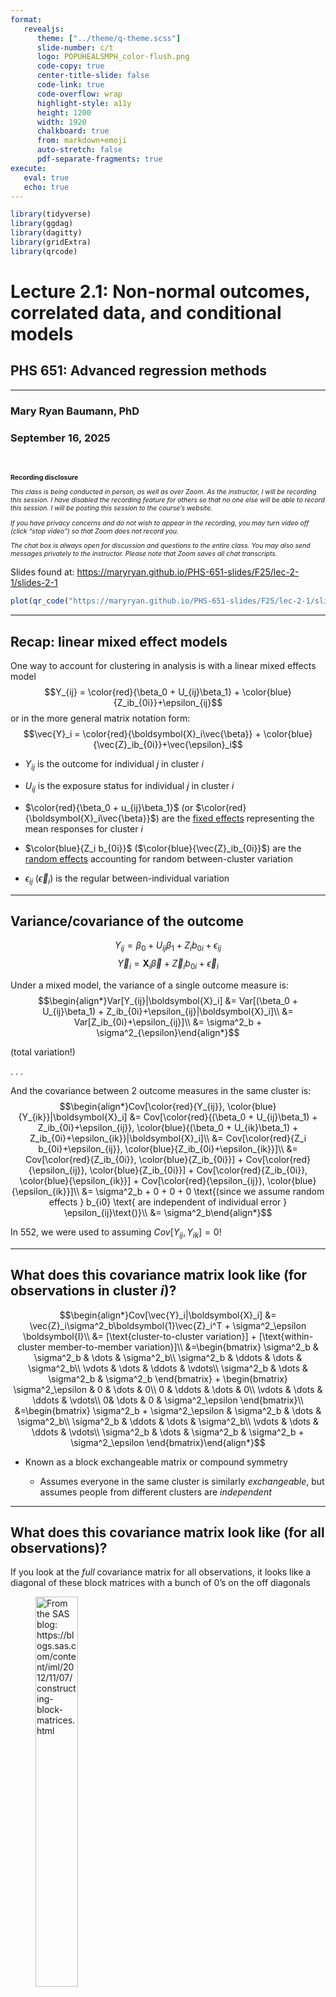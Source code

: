 ```yaml
---
format: 
   revealjs:
      theme: ["../theme/q-theme.scss"]
      slide-number: c/t
      logo: POPUHEALSMPH_color-flush.png
      code-copy: true
      center-title-slide: false
      code-link: true
      code-overflow: wrap
      highlight-style: a11y
      height: 1200
      width: 1920
      chalkboard: true
      from: markdown+emoji
      auto-stretch: false
      pdf-separate-fragments: true
execute: 
   eval: true
   echo: true
---
```

```r
library(tidyverse)
library(ggdag)
library(dagitty)
library(gridExtra)
library(qrcode)
```
<h1> Lecture 2.1: Non-normal outcomes, correlated data, and conditional models </h1>

<h2> PHS 651: Advanced regression methods </h2>

<hr>

<h3> Mary Ryan Baumann, PhD </h3>

<h3> September 16, 2025 </h3>

<br>

::: {style="font-size: 75%;"}
**Recording disclosure**

*This class is being conducted in person, as well as over [Zoom]{.alert}. As the instructor, I will be [recording]{.alert} this session. I have disabled the recording feature for others so that no one else will be able to record this session. I will be posting this session to the course’s website.*

*If you have privacy concerns and do not wish to appear in the recording, you may turn video off (click “stop video”) so that Zoom does not record you.*

*The chat box is always open for discussion and questions to the entire class. You may also send messages privately to the instructor. Please note that Zoom saves all chat transcripts.*
:::

::: {.absolute bottom=280 left=300 width=1500}

Slides found at: <https://maryryan.github.io/PHS-651-slides/F25/lec-2-1/slides-2-1>

:::

::: {.absolute bottom=175 left=50 width=250}
```r
plot(qr_code("https://maryryan.github.io/PHS-651-slides/F25/lec-2-1/slides-2-1"))
```
:::

---

## Recap: linear mixed effect models

One way to account for clustering in analysis is with a [linear mixed effects]{.alert} model
$$Y_{ij} = \color{red}{\beta_0 + U_{ij}\beta_1} + \color{blue}{Z_ib_{0i}}+\epsilon_{ij}$$
or in the more general matrix notation form: 
$$\vec{Y}_i = \color{red}{\boldsymbol{X}_i\vec{\beta}} + \color{blue}{\vec{Z}_ib_{0i}}+\vec{\epsilon}_i$$

- $Y_{ij}$ is the outcome for individual *j* in cluster *i*

- $U_{ij}$ is the exposure status for individual *j* in cluster *i*

- $\color{red}{\beta_0 + u_{ij}\beta_1}$ (or $\color{red}{\boldsymbol{X}_i\vec{\beta}}$) are the [fixed effects]{.underline} representing the mean responses for cluster $i$

- $\color{blue}{Z_i b_{0i}}$ ($\color{blue}{\vec{Z}_ib_{0i}}$) are the [random effects]{.underline} accounting for random between-cluster variation

- $\epsilon_{ij}$ ($\vec{\epsilon}_i$) is the regular between-individual variation

---

## Variance/covariance of the outcome

$$Y_{ij} = \beta_0 + U_{ij}\beta_1 + Z_ib_{0i}+\epsilon_{ij}$$
$$\vec{Y}_i = \boldsymbol{X}_i\vec{\beta} + \vec{Z}_ib_{0i}+\vec{\epsilon}_i$$

Under a mixed model, the variance of a single outcome measure is:
$$\begin{align*}Var[Y_{ij}|\boldsymbol{X}_i] &= Var[(\beta_0 + U_{ij}\beta_1) + Z_ib_{0i}+\epsilon_{ij}|\boldsymbol{X}_i]\\
&= Var[Z_ib_{0i}+\epsilon_{ij}]\\
&= \sigma^2_b + \sigma^2_{\epsilon}\end{align*}$$ 

::: {.alert .absolute top=450 right=450}
(total variation!)
:::

. . .

And the covariance between 2 outcome measures in the same cluster is:
$$\begin{align*}Cov[\color{red}{Y_{ij}}, \color{blue}{Y_{ik}}|\boldsymbol{X}_i] &= Cov[\color{red}{(\beta_0 + U_{ij}\beta_1) + Z_ib_{0i}+\epsilon_{ij}}, \color{blue}{(\beta_0 + U_{ik}\beta_1) + Z_ib_{0i}+\epsilon_{ik}}|\boldsymbol{X}_i]\\
&= Cov[\color{red}{Z_i b_{0i}+\epsilon_{ij}}, \color{blue}{Z_ib_{0i}+\epsilon_{ik}}]\\
&= Cov[\color{red}{Z_ib_{0i}}, \color{blue}{Z_ib_{0i}}] + Cov[\color{red}{\epsilon_{ij}}, \color{blue}{Z_ib_{0i}}] + Cov[\color{red}{Z_ib_{0i}}, \color{blue}{\epsilon_{ik}}] + Cov[\color{red}{\epsilon_{ij}}, \color{blue}{\epsilon_{ik}}]\\
&= \sigma^2_b + 0 + 0 + 0 \text{(since we assume random effects } b_{i0} \text{ are independent of individual error } \epsilon_{ij}\text{)}\\
&= \sigma^2_b\end{align*}$$

::: {.alert.absolute bottom=125 left=650}
In 552, we were used to assuming $Cov[Y_{ij}, Y_{ik}]=0$!
:::

---

## What does this covariance matrix look like (for observations in cluster *i*)? {.smaller}

$$\begin{align*}Cov[\vec{Y}_i|\boldsymbol{X}_i] &= \vec{Z}_i\sigma^2_b\boldsymbol{1}\vec{Z}_i^T + \sigma^2_\epsilon \boldsymbol{I}\\
&= [\text{cluster-to-cluster variation}] + [\text{within-cluster member-to-member variation}]\\
&=\begin{bmatrix}
\sigma^2_b & \sigma^2_b & \dots & \sigma^2_b\\
\sigma^2_b & \ddots & \dots & \sigma^2_b\\
\vdots & \dots & \ddots & \vdots\\
\sigma^2_b & \dots & \sigma^2_b & \sigma^2_b
\end{bmatrix} + \begin{bmatrix}
\sigma^2_\epsilon & 0 & \dots & 0\\
0 & \ddots & \dots & 0\\
\vdots & \dots & \ddots & \vdots\\
0& \dots & 0 & \sigma^2_\epsilon
\end{bmatrix}\\
&=\begin{bmatrix}
\sigma^2_b + \sigma^2_\epsilon & \sigma^2_b & \dots & \sigma^2_b\\
\sigma^2_b & \ddots & \dots & \sigma^2_b\\
\vdots & \dots & \ddots & \vdots\\
\sigma^2_b & \dots & \sigma^2_b & \sigma^2_b + \sigma^2_\epsilon
\end{bmatrix}\end{align*}$$

- Known as a [block exchangeable]{.alert} matrix or [compound symmetry]{.alert}

   - Assumes everyone in the same cluster is similarly *exchangeable*, but assumes people from different clusters are *independent*

---

## What does this covariance matrix look like (for all observations)?

If you look at the *full* covariance matrix for all observations, it looks like a diagonal of these [block matrices]{.alert} with a bunch of 0's on the off diagonals

![From the SAS blog: <https://blogs.sas.com/content/iml/2012/11/07/constructing-block-matrices.html>](blockmatrix.png){width="40%"}


---

## Recap: linear mixed effect models

One way to account for clustering in analysis is with a [linear mixed effects]{.alert} model
$$Y_{ij} = \color{red}{\beta_0 + U_{ij}\beta_1} + \color{blue}{Z_ib_{0i}}+\epsilon_{ij}$$
or in the more general matrix notation form: 
$$\vec{Y}_i = \color{red}{\boldsymbol{X}_i\vec{\beta}} + \color{blue}{\vec{Z}_ib_{0i}}+\vec{\epsilon}_i$$

- $\color{red}{\beta_0 + u_{ij}\beta_1}$ (or $\color{red}{\boldsymbol{X}_i\vec{\beta}}$) are the [fixed effects]{.underline} representing the mean responses for cluster $i$

- $\color{blue}{Z_i b_{0i}}$ ($\color{blue}{\vec{Z}_ib_{0i}}$) are the [random effects]{.underline} accounting for random between-cluster variation

The [fixed effects]{style="color:red;"} are shared across everyone in the sample, while the [random effects]{style="color:blue;"} are unique to a particular cluster

- Interpretations of $\beta_1$ in an LME are [conditional]{.alert} because they are comparing 2 individuals with the same cluster membership

   - Often referred to as having individual-specific or cluster-specific interpretation

. . .

[We can also extend this model to non-continuous/non-Normal outcome data]{.alert}

---

## 552 review: logistic regression, independent observations

If our outcome for an individual $j$, $Y_{j}$, is [binary]{.alert}, we can model it using a logistic regression:
$$\log\left(\frac{p_j}{1-p_j}\right) = \beta_0 + U_j\beta_1 + \epsilon_j$$

- We assume $Y_j$ follows a binomial distrigution $\text{Binomial}(p_j)$ with event probability $p_j$

   - $E[Y_j] = p_j$
   
- The logit function $\log\left(\frac{x}{1-x}\right)$ acts as the [link]{.alert} between $E[Y_j]$ and the linear model $\boldsymbol{X}_j\vec{\beta}$

   - $\left(\frac{p_j}{1-p_j}\right)$ are known as the [odds]{.alert} of $u=1$ compared to $u=0$

---

## 522 review: logistic regression, independent observations

If our outcome for an individual $j$, $Y_{j}$, is [binary]{.alert}, we can model it using a logistic regression:
$$\log\left(\frac{p_j}{1-p_j}\right) = \beta_0 + U_j\beta_1 + \epsilon_j$$

- $\beta_1$ tells us about the [log odds]{.alert}:

$$\beta_1 = \log\left(\frac{p(u=1)}{1-p(u=1)}\right) - \log\left(\frac{p(u=0)}{1-p(u=0)}\right)$$

- $e^{\beta_1}$ tells us about the [odds ratio]{.alert}:

$$e^{\beta_1} = \frac{\text{odds}(u=1)}{\text{odds}(u=0)}=\frac{\left(\frac{p(u=1)}{1-p(u=1)}\right)}{\left(\frac{p(u=0)}{1-p(u=0)}\right)}$$

---

## 522 review: logistic regression, independent observations

Logistic regression is solving 2 problems for us:

1. Using our Binomial distribution assumptions to handle [non-constant variance]{.underline} in binary data

   - Remember, variance of binary data is a function of its mean!

2. Transforms the outcome so we don't have to worry about predictions going beyond the range of binary data (above 1 or below 0)

. . .

These are common problems when analyzing many types of non-Normal data that OLS doesn't accommodate

- Logistic regression is a specific example of a broader class of [generalized linear models]{.alert}


---

## Generalized linear models

In the independent observation setting, many types of data are modeled using a common [generalized linear model]{.alert} (GLM) structure

Say we want to look at the effect of an exposure variable $U$ on an outcome variable $Y$:

$$\begin{align*}g(Y_j) &= \beta_0 + U_j\beta_1 + \epsilon_j\\
&=\boldsymbol{X}_j\vec{\beta} + \epsilon_j\end{align*}$$

- $g(\cdot)$ is known as the [link function]{.alert} because it *links* a linear model on the righthand side to the outcome on the lefthand side

- $\epsilon_j$ will still be Normally distributed, but its variance $\sigma^2_{\epsilon}$ will match the distribution of $Y_j$

---

## Generalized linear models

In GLMs, we estimate the regression coefficients $\vec{\beta}$ as the solution to the [estimating equation]{.alert}:
$$\sum_{j=1}^n \left(\frac{\partial \mu_j}{\partial \vec{\beta}}\right)^T v_j(\mu_j)^{-1}[Y_j - \mu_j(\vec{\beta})] = 0$$


where

- $\mu_j(\vec{\beta}) = E[Y_j]$ is the [mean of the outcome]{.underline} and is a function of our regression coefficients $\vec{\beta}$

- $v_j(\mu_j)$ is the part of the outcome variance $Var[Y_j]$ that depends on the mean -- this is determined by the distribution of our outcome $Y_j$

- [Bonus fact]{.underline}: The estimating equation is actually just the derivative of the likelihood with respect to regression parameters $\beta$ ($\partial f(y_j)/\partial \beta$)

---

## Generalized linear models

In GLMs, we estimate the regression coefficients $\vec{\beta}$ as the solution to the [estimating equation]{.alert}:
$$\sum_{j=1}^n \left(\frac{\partial \mu_j}{\partial \vec{\beta}}\right)^T v_j(\mu_j)^{-1}[Y_j - \mu_j(\vec{\beta})] = 0$$

Look similar?

$$\sum_{j=1}^n\boldsymbol{X}^T[Y_j - \boldsymbol{X}\vec{\beta}]=0 $$

. . .

OLS is a type of GLM!

- $E[Y_j] = \mu_j(\beta) = \boldsymbol{X}\vec{\beta} = \beta_0 + U_j\beta_1$

   - $\left(\frac{\partial \mu_j}{\partial \beta}\right) = \boldsymbol{X}$

- $v_j(\mu_j) = 1$ (the variance of $Y_j$ doesn't depend on the mean)

---

## Generalized linear models

In GLMs, we estimate the regression coefficients $\vec{\beta}$ as the solution to the [estimating equation]{.alert}:
$$\sum_{j=1}^n \left(\frac{\partial \mu_j}{\partial \vec{\beta}}\right)^T v_j^{-1}[Y_j - \mu_j(\vec{\beta})] = 0$$

- This estimating equation is based on the [likelihood function]{.alert} associated with the distribution we assume the outcome is coming from

   - Many types of data distributions have likelihoods with a similar form called the [exponential family form]{.alert} - GLMs exploits this
   
   - This is how we get types of regression models such as OLS, logistic, and log-linear (Poisson)

---

## Exponential family

Exponential family distributions share some common statistical properties

- The expectation of $Y_j$, $E[Y_j] = \mu_j(\beta)$ can be transformed by a link function $g(\cdot)$ so that it is *linearly* related to the covariates
$$g(\mu_j) = \boldsymbol{X}\vec{\beta}$$

   - Some types of exponential family distributions may have multiple link functions associated with it (i.e., Bernoulli)

- Variance of $Y_j$ can be expressed in terms of
$$\text{Var}[Y_j] = \phi v(\mu_j),$$

   - $\phi$ is a scale parameter $>0$
   
   - $v(\mu_j)$ is the variance function that describes how the outcome variance $\text{Var}[Y_j]$ is related to the mean of the outcome $\mu_j$
   
      - If the mean and variance are independent, this will be 1
   
---

## Exponential family and GLMs

| Distribution | Var. function $v(\mu_j)$ | Usual link function                                                                     |
|--------------|------------------------|-----------------------------------------------------------------------------------|
| Normal       | $v(\mu_j)=1$             | Identity: $g(\mu_j) = \mu_j = \boldsymbol{X}_j\vec{\beta}$                            |
| Bernoulli/Binomial    | $v(\mu_j)=\mu_j(1-\mu_j)$    | Logit: $g(\mu_j) = \log\left(\frac{\mu_j}{1-\mu_j}\right)= \boldsymbol{X}_j\vec{\beta}$ |
| Poisson      | $v(\mu_j)=\mu_j$           | Log: $g(\mu_j) = \log(\mu_j)= \boldsymbol{X}_j\vec{\beta}$                            |


<br>

- We'll focus on binary/Bernoulli/Binomial data today and circle back to count/Poisson data in a recorded video

---

## Exponential family and GLMs: examples

Normal distribution

- Assume that $g(\cdot)$ is the identity function $g(\mu_j) = \mu_j = E[Y_j]$

- Model is then

$$g(E[Y_j]) = \mu_j = \boldsymbol{X}_i\vec{\beta} = \beta_0 + U_j\beta_1$$

a standard linear regression model

- Variance is $\text{Var}[Y_j] = \phi = \sigma^2$ 

   - $v(\mu_j) = 1$ (independent of mean)

---

## Exponential family and GLMs: examples

Bernoulli distribution

- Assume that $g(\cdot)$ is the logit function $g(\mu_j) = \log\left(\frac{\mu_j}{1-\mu_j}\right)$

- Model is then

$$g(E[Y_j]) = \log\left(\frac{\mu_j}{1-\mu_j}\right) = \boldsymbol{X}_j\vec{\beta}$$

a logistic regression model

- Variance is $\text{Var}[Y_j] = v(\mu_j) = \mu_j(1-\mu_j)$ (*dependent* on mean)

   - $\phi = 1$
<!-- ## Exponential family -->

<!-- Many common types of data distributions belong to a family called the [exponential family]{.alert} -->

<!-- - Called such because their likelihoods can be written in a common form: -->
<!-- $$f(y_i)= \exp\left\{\frac{[y_i\theta_i - \psi(\theta_i)]}{\varphi} + c(y_i,\varphi)\right\}$$ -->

<!--    - $\theta_i$ is the natural parameter -->

<!--    - $\psi(\cdot)$ related $\theta_i$ to $E[Y_i]$ through $E[Y_i]=\partial\psi(\theta_i)/\partial \theta_i$ -->

<!--    - $\varphi$ is a variance scaling parameter -->

<!--    - $c(y_i,\varphi)$ is a catch-all for everything else -->

<!-- --- -->

<!-- ## Exponential family examples -->

<!-- Normal: $\frac{1}{\sqrt{2\pi\sigma^2}}\exp\left\{-\frac{(y_i-\mu_i)^2}{2\sigma^2}\right\}=\exp\left\{\frac{y_i\mu_i - 1/2\mu_i^2}{\sigma^2} -\frac{1}{2} \log(2\pi\sigma^2)-\frac{y_i^2}{2\sigma^2}\right\}$ -->

<!-- - $\theta_i = \mu_i$ -->

<!-- - $\psi(\theta_i) = 1/2 \mu_i^2$ -->

<!-- - $\varphi = \sigma^2$ -->

<!-- - $c(y_i,\varphi) = -\frac{1}{2} \log(2\pi\sigma^2)-\frac{y_i^2}{2\sigma^2}$ -->

<!-- --- -->

<!-- ## Exponential family examples -->

<!-- Binomial: ${n_i\choose n_i y_i}\pi_i^{n_i y_i})(1-\pi_i)^{n_i - n_i y_i} = \exp\left\{\frac{y_i \theta_i - \log[1+\exp(\theta_i)]}{1/n_i} + \log\left[{n_i \choose n_i y_i} \right]\right\}$ -->

<!-- - $\theta_i = \log\left[\frac{\pi_i}{1-\pi_i}\right]$ -->

<!-- - $\psi(\theta_i) = \log[1+\exp(\theta_i)]$ -->

<!-- - $\varphi = 1/n_i$ -->

<!-- - $c(y_i,\theta_i) = \log\left[{n_i \choose n_i y_i} \right]$ -->

<!-- --- -->

<!-- ## Exponential family examples -->

<!-- Poisson: $\frac{\exp\{-\mu_i\}\mu_i^{y_i}}{y_i!} = \exp\{y_i\log(\mu_i) - \mu_i - \log(y_i!)\}$ -->

<!-- - $\theta_i = \log(\mu_i)$ -->

<!-- - $psi(\theta_i) = \exp(\theta_i)$ -->

<!-- - $\varphi = 1$ -->

<!-- - $c(y_i, \theta_i) = -\log(y_i!)$ -->
   
---

## Generalized linear mixed models {.smaller}

We can also use the idea of GLMs in LMEs to model data that is both *clustered* and *non-Normal*

- We call this hybrid a [generalized linear mixed model]{.alert} (GLMMs)

. . .

$$g(\vec{Y}_i) = \boldsymbol{X}_i\vec{\beta} + \vec{Z}_ib_{0i}+\vec{\epsilon}_i$$
$$g(Y_{ij}) = \beta_0 + U_{ij}\beta_1 + Z_ib_{0i}+\epsilon_{ij}$$

- Assumes our outcome $[\vec{Y}_i|\boldsymbol{X}_i, b_{0i}]$ is distributed as a member of the exponential family
   
- We'll use a distribution assumption to assume link function $g(\cdot)$ and the form of within-cluster variance $Var[Y_{ij}|\boldsymbol{X}_i,b_{0i}]$

---

## Generalized linear mixed models {.smaller}

We can also use the idea of GLMs in LMEs to model data that is both *clustered* and *non-Normal*

- We call this hybrid a [generalized linear mixed model]{.alert} (GLMMs)

$$g(\vec{Y}_i) = \boldsymbol{X}_i\vec{\beta} + \vec{Z}_ib_{0i}+\vec{\epsilon}_i$$
$$g(Y_{ij}) = \beta_0 + U_{ij}\beta_1 + Z_ib_{0i}+\epsilon_{ij}$$

- Just as with Normally-distributed outcomes, the random intercepts will still give us an exchangeable covariance structure

$$\begin{bmatrix}
\sigma^2_b + \sigma^2_\epsilon & \sigma^2_b & \dots & \sigma^2_b\\
\sigma^2_b & \ddots & \dots & \sigma^2_b\\
\vdots & \dots & \ddots & \vdots\\
\sigma^2_b & \dots & \sigma^2_b & \sigma^2_b + \sigma^2_\epsilon
\end{bmatrix}$$

   - The difference is that the form of $Var[Y_{ij}|\boldsymbol{X}_i,b_{0i}] = Var[\epsilon_{ij}] = \sigma^2_\epsilon$ will depend on the distribution of $Y_{ij}$

```r
library(MASS)

## fit our GLMM ##
glmm_fit <- glmmPQL( y ~ w, 
                     random= ~ 1 | cluster_id,
                     family=binomial,
                     data=df )

## get model summary ##
summary(glmm_fit)
```

---

## Logistic linear mixed models

Let's be more specific

- Say we have an outcome $Y_{ij}$ for individual *j* in cluster *i* that is distributed Bernoulli with probability of success $p_{ij}$

- We want to know what effect binary exposure $U_{ij}$ has on $Y_{ij}$

[What would our model look like?]{.alert}

. . .

$$\text{logit}(Y_{ij}) = \beta_0 + U_{ij}\beta_1 + Z_i b_{0i} + \epsilon_{ij}$$

where $b_{0i} \sim N(0, \sigma^2_b)$ and $\epsilon_{ij} \sim \left(0, p_{ij}(1-p_{ij})\right)$

- We usually estimate the individual variation $Var[Y_{ij}|\boldsymbol{X}_i,b_{0i}]=Var[\epsilon_{ij}]$ as $p(1-p)$

---

## Logistic linear mixed models

$$\text{logit}(Y_{ij}) = \beta_0 + U_{ij}\beta_1 + Z_i b_{0i} + \epsilon_{ij}$$

where $b_{0i} \sim N(0, \sigma^2_b)$ and $\epsilon_{ij} \sim \left(0, p_{ij}(1-p_{ij})\right)$

[How do we interpret $\beta_0$ and $b_{0i}$ in this setting?]{.alert}

. . .

- $\exp{(\beta_0)}$: grand odds of the event occurring (in the reference group $u_{ij}=0$)

- $\exp{(\beta_0 + b_{i0})}$: cluster $i$-specific odds of the event occurring

- $\exp{(b_{i0})}$: odds ratio/relative change in odds of the event occurring in cluster $i$ compared to grand odds

---

## Example: cancer remission

<!-- https://stats.oarc.ucla.edu/r/dae/mixed-effects-logistic-regression/ -->

Say we want to see whether [years of physician experience]{.alert} impacts whether a patient’s lung cancer goes into [remission]{.alert} ($Y_{ij}$)after treatment

- simulated fake data from [UCLA](https://stats.oarc.ucla.edu/r/dae/mixed-effects-logistic-regression/)

- physician treats multiple patients

- patients clustered by physician

- adjust for cancer stage as confounding factor (more experienced physicians may get patients with more advanced cancer)

. . .

Our (loose) model structure is then:

$$\text{logit}(E[\text{remission}_{ij}]) = \beta_0 + \beta_1(\text{experience}_i) + \beta_2(\text{Stage2}_{ij}) + \beta_3(\text{Stage3}_{ij}) + \beta_4(\text{Stage4}_{ij})$$

---

## Example: cancer remission

```r
cancer <- read.csv("https://stats.idre.ucla.edu/stat/data/hdp.csv")

cancer <- within(cancer, {
  Married <- factor(Married, levels = 0:1, labels = c("no", "yes"))
  DID <- factor(DID)
  HID <- factor(HID)
  CancerStage <- factor(CancerStage)
})

cancer <- cancer %>% 
   as.data.frame() %>% 
   rename(doc_ID=DID)
```

Let's get an idea of our data...

```r
cancer %>% 
   group_by(doc_ID) %>% 
   summarize(n=n(), prop_remission=mean(remission, na.rm=T), mean_exp = mean(Experience, na.rm=T),
             prop_stageI = mean(CancerStage=="I", na.rm=T), prop_stageII = mean(CancerStage=="II", na.rm=T),
             prop_stageIII = mean(CancerStage=="III", na.rm=T), prop_stageIV = mean(CancerStage=="IV", na.rm=T))
```

. . .

- Each physician has different numbers of patients, with different total years of experience

- Pretty wide variation in the proportion of patients in remission for each physician

- Each physician treating patients in different cancer stages in different proportions

---

## Example: cancer remission

Now we should see if there's any evidence of clustering

```r
library(ICCbin)

# get ICC for remission outcomes - this function can take a while to run #
iccbin( cid = doc_ID, y = remission, data = cancer,
        method = "rm", ci.type = "rm" )
```

- Seeing a decent amount of remission clustering by physician!

---

## Example: cancer remission

Now let's see what a [non-clustered]{.alert} logistic regression would get us:

```r
logistic_fit <- glm( remission ~ Experience + factor(CancerStage),
         family = binomial(link="logit"),
         data = cancer)

logistic_fit_ci <- confint(logistic_fit)

summary(logistic_fit)$coef
```

:::: {.columns}

::: {.column width="70%"}
- $e^{\widehat\beta_1}$: `r round(exp(summary(logistic_fit)$coefficients[2,1]), 4)`

   - 95% CI: $\exp{(\widehat\beta_1 \pm Z_{0.975}\times SE_{\beta_1})}=$(`r round(exp(logistic_fit_ci[2,1]), 4)`, `r round(exp(logistic_fit_ci[2,2]), 4)`)
   
   - [Interpretation]{.alert}: [Cancer patients have an estimated 8.75% increased odds of going into remission if they have a physician with 1 year of experience compared to 0 years, cancer stage held constant. We are 95% confident the true odds is between `r (round(exp(logistic_fit_ci[2,1]), 4)-1)*100` and `r (round(exp(logistic_fit_ci[2,1]), 4)-1)*100`%.]{.fragment}
:::

::: {.column width="30%"}
::: {.fragment}
[Can we trust this estimate?]{.alert}
:::

::: {.fragment}
- Assumptions: correct mean model; [independent]{.alert} observations
:::
:::

::::

---

## Example: cancer remission

Now what about a logistic GLMM with random intercepts by physician:

```r
library(lme4)
glmm_fit <- glmer( remission ~ Experience + CancerStage + (1 | doc_ID), family = binomial, data = cancer, 
         control=glmerControl(optimizer="bobyqa") )

# confint() can take a long time with glmer(), so usually just best to calculate CIs by hand
glmm_fit_ci_l <- exp( summary(glmm_fit)$coefficients[2,1] - summary(glmm_fit)$coefficients[2,2]*qnorm(0.975) )
glmm_fit_ci_u <- exp( summary(glmm_fit)$coefficients[2,1] + summary(glmm_fit)$coefficients[2,2]*qnorm(0.975) )

summary( glmm_fit )$coefficients

```

:::: {.columns}

::: {.column width="60%"}
Logistic GLMM results:

- $e^{\beta_1}$: `r round(exp(summary(glmm_fit)$coefficients[2,1]), 4)`

   - 95% CI: $\exp{(\widehat\beta_1 \pm Z_{0.975}\times SE_{\beta_1})}=$(`r round(glmm_fit_ci_l, 4)`, `r round(glmm_fit_ci_u, 4)`)
   
   - [Interpretation]{.alert}: [Comparing 2 cancer patients being treated by the same physician, patients have an estimated 11.35% increased odds of going into remission if their physician has 1 year of experience compared to the same physician with 0 years experience, cancer stage held constant. We are 95% confident the true odds is between `r (round(glmm_fit_ci_l, 4)-1)*100` and `r (round(glmm_fit_ci_u, 4)-1)*100`%.]{.fragment}

:::

::: {.column width="40%"}
Compare to what we had with the unclustered logistic model:

- $e^{\beta_1}$: `r round(exp(summary(logistic_fit)$coefficients[2,1]), 4)`

   - 95% CI: (`r round(exp(logistic_fit_ci[2,1]), 4)`, `r round(exp(logistic_fit_ci[2,2]), 4)`)
:::

::::

---

## Alternate link functions for binary data

Binary outcomes are special in that there are several alternative link functions you can use

- The [logit]{.alert} link is very common
   
   - Gives us [odds ratios]{.underline} and [log-odds]{.underline} ratios for $\beta_1$

- The [probit]{.alert} link is sometimes used in certain fields for prediction
   
   - Function is the inverse Normal CDF
   
   - Coefficients are usually pretty difficult to interpret

- The [log]{.alert} link and [identity]{.alert} links also get used

   - The former gives us [risk ratios]{.underline} for $\beta_1$, while the latter gives us [risk differences]{.underline} for $\beta_1$

. . .

In this case, we choose our link function based on 2 criteria:

1. What [quantity]{.underline} are we actually wanting to estimate?

2. Do we have many observations with outcome probabilities very near 0 or 1?

   - This will cause instability if you use log or identity link functions, but you should be okay if you're using a logit link

---

## Marginal effects in GLMMs

Last week we noted that marginal and conditional effects are *identical* in LMEs

- This is not the case for all GLMMs

Take a logistic mixed effects model:

$$\text{logit}(Y_{ij}) = \beta_0 + U_{ij}\beta_1 + Z_ib_{0i} + \epsilon_{ij}$$
$$\text{logit}(\vec{Y}_{i}) = \boldsymbol{X}_i\vec{\beta} + \vec{Z}_ib_{0i} + \vec{\epsilon}_{i}$$

. . .

- The conditional mean of our outcome is then:
$$\text{logit}(\mu_{ij})=\text{logit}(E[Y_{ij}|\boldsymbol{X}_i, b_{0i}]) = \beta_0 + U_{ij}\beta_1 + Z_ib_{0i}$$

---

## Marginal effects in GLMMs

In order to get the marginal effects, we would need to inverse-transform the outcome (undo the logit function):
$$E[Y_{ij}|\boldsymbol{X}_i, b_{0i}] = \frac{\exp(\boldsymbol{X}_i\vec{\beta} + \vec{Z}_ib_{0i})}{1+\exp(\boldsymbol{X}_i\vec{\beta} + \vec{Z}_ib_{0i})}~~~~~~~ E[Y_{ij}|\boldsymbol{X}_i, b_{0i}] = \frac{\exp(\beta_0 + U_{ij}\beta_1 + Z_ib_{0i})}{1+\exp(\beta_0 + U_{ij}\beta_1 + Z_ib_{0i})}$$

. . .

and then take the marginal expectation of that:

:::: {.columns}
::: {.column width="50%"}
$$\begin{align*}E[\vec{Y}_i|\boldsymbol{X}_i] &= E\left\{E[\vec{Y}_i|\boldsymbol{X}_i, b_{0i}]\right\}\\
&=E\left[\frac{\exp(\boldsymbol{X}_i\vec{\beta} + \vec{Z}_ib_{0i})}{1+\exp(\boldsymbol{X}_i\vec{\beta} + \vec{Z}_ib_{0i})}\right]\end{align*}$$
:::

::: {.column width="50%"}
$$\begin{align*}E[Y_{ij}|\boldsymbol{X}_i] &= E\left\{E[Y_{ij}|\boldsymbol{X}_i, b_{0i}]\right\}\\
&=E\left[\frac{\exp(\beta_0 + U_{ij}\beta_1 + Z_ib_{0i})}{1+\exp(\beta_0 + U_{ij}\beta_1 + Z_ib_{0i})}\right]\end{align*}$$
:::
::::

. . .

- Clearly, $E[\vec{Y}_i|\boldsymbol{X}_i]$ [is not the same as]{.alert} $\frac{\exp(\boldsymbol{X}_i\vec{\beta})}{1+\exp(\boldsymbol{X}_i\vec{\beta})}$

. . .

This phenomenon is known as [non-collapsibility]{.alert}

---

## Marginal effects in (identity link) GLMMs

But what if had a GLMM with a binary outcome and an identity link?
$$Y_{ij} = \beta_0 + U_{ij}\beta_1 + Z_ib_{0i} + \epsilon_{ij}$$
$$\vec{Y}_i = \boldsymbol{X}_i\vec{\beta} + \vec{Z}_ib_{0i} + \vec{\epsilon}_i$$

. . .

- The conditional mean of our outcome is then:

$$E[\vec{Y}_i|\boldsymbol{X}_i, b_{0i}] = \boldsymbol{X}_i\vec{\beta} + \vec{Z}_ib_{0i} ~~~~~~ E[Y_{ij}|\boldsymbol{X}_i, b_{0i}] = \beta_0 + U_{ij}\beta_1 + Z_ib_{0i}$$



. . .

- Since $g(\vec{Y}_i) = \vec{Y}_i$, there's no function to "undo" to isolate $E[\vec{Y}_i|\boldsymbol{X}_i, b_{0i}]$

- So,

:::: {.columns}
::: {.column width="50%"}

$$\begin{align*}E[\vec{Y}_i|\boldsymbol{X}_i] &= E\left\{E[\vec{Y}_i|\boldsymbol{X}_i, b_{0i}]\right\}\\
&=E\left[\boldsymbol{X}_i\vec{\beta} + \vec{Z}_ib_{0i}\right]\\
&=\boldsymbol{X}_i\vec{\beta}\end{align*}$$

:::

::: {.column width="50%"}
$$\begin{align*}E[Y_{ij}|\boldsymbol{X}_i] &= E\left\{E[Y_{ij}|\boldsymbol{X}_i, b_{0i}]\right\}\\
&=E\left[\beta_0 + U_{ij}\beta_1 + Z_ib_{0i}\right]\\
&=\beta_0 + U_{ij}\beta_1\end{align*}$$
:::
::::

The conditional and marginal effects are identical again!

---

## Marginal effects in GLMMs

So what happens when we have transformed outcomes and want marginal effects?

. . .

- You could integrate out the random effects:
$$E\left[\frac{\exp(\boldsymbol{X}_i\vec{\beta} + \vec{Z}_ib_{0i})}{1+\exp(\boldsymbol{X}_i\vec{\beta} + \vec{Z}_ib_{0i})}\right] = \int_{-\infty}^{\infty}\frac{\exp(\boldsymbol{X}_i\vec{\beta} + \vec{Z}_ib_{0i})}{1+\exp(\boldsymbol{X}_i\vec{\beta} + \vec{Z}_ib_{0i})} f(b_{0i})db_{0i}$$

   - where $f(b_{0i})$ is the pdf for the random intercept
   
but this generally doesn't end up with a nice formulaic solution...

. . .

- You could use an approximation:
$$\text{logit}(\vec{Y}_i) = \frac{\boldsymbol{X}_i\vec{\beta}}{\sqrt{(1+0.346\sigma^2_b)}}$$

but this is very sensitive to any model misspecification and can be biased

. . .

Maybe what we need are specific [marginal models]{.alert} that incorporate clustering... (stay tuned for next week)

---

## Caveat: Some notes on estimation

In order to estimate regression coefficients/covariances from the likelihood function for a GLMM, we usually need to do some approximations

- There are 2 ways to do this:

   1. Approximate maximum likelihood (penalized quasi-likelihood)

   2. Approximate the integral (Gaussian quadrature or Laplace approximation)

. . .

- In the last 10-15 years, [Gaussian quadrature]{.alert}/Laplace approximation has become the preferred method (if you don't want to go Bayesian)

   - However, GQ can get computationally expensive/intensive if you have lots of random effects
   
   - Laplace approximation is like GQ with only one quadrature point (less precise, but uses fewer computational resources)

---

## Caveat: Software using Gassuain quadrature/Laplace approximation

There are several types of functions/procedures out there that use Gaussian quadrature/Laplace approximation, but I'm recommending

- In R: `glmer()`
   
   - Other functions (like `glmmML()` and `glmm()` ) have trouble extending to longitudinal models

<br>

- In SAS
   
   - `PROC GLIMMIX METHOD=QUAD` and `PROC NLMIXED METHOD=GAUSS` use Gaussian quadrature
   
      - By default, they find the optimal number of quadrature points (adaptive Gaussian quadrature)
   
   - `PROC GLIMMIX METHOD=LAPLACE` uses Laplace approximation
      
      - Not quite as "accurate" as GQ, but may converge in instances when GQ won't

---

## Caveat: Troubleshooting convergence issues

Because we need to use approximation to estimate regression coefficients/covariances, sometimes the algorithm won't converge. There are several possible ways to troubleshoot this.

1. If using GQ, try changing the number of quadrature points

   - In SAS, you can specify a specific number of points with the `(QPOINTS= )` argument

   - In R, you can specify a specific number of points with the `nAGQ= ` argument (default is 1, resulting in Laplace approximation; can also specify 0 if even Laplace won't converge)

   - Fewer quadrature points will be less precise, but will use fewer computational resources (more likely to converge)

---

## Caveat: Troubleshooting convergence issues

Because we need to use approximation to estimate regression coefficients/covariances, sometimes the algorithm won't converge. There are several possible ways to troubleshoot this.

2. Change the optimizer and increase the number of max iterations

   - In R, you can add the argument `control=glmerControl( optimizer="bobyqa", optCtrl=list(maxfun=200000) )` to change the optimizer to `bobyqa` and change the maximum bumber of iterations to 200,000

      - More iterations = more computation time, so don't go ham (but should use at least 100,000 here)
      
   - In SAS, you can add the argument `NLOPTIONS maxiter=1000;` to change the maximum number of iterations to 1,000 (no recommended min number here)

---

## Caveat: Comparing results between SAS and R

Fair warning: because we're using approximation algorithms to estimate our regression coefficients, SAS and R [may give you different results]{.alert}, even if both are using the same type of algorithm

- Ideally these differences aren't large, but depends on how much and what type of data you have

---

## Example: cancer remission

A brief comparison of `glmmPQL` vs `glmer` (Laplace) vs `glmer` (GQ with 10 q-points):

```r
library(MASS)
pql_fit <- glmmPQL( remission ~ Experience + CancerStage,
         random = ~ 1 | doc_ID, family = binomial, data = cancer, verbose = F )
summary( pql_fit )$tTable

```

```r
summary(glmm_fit)$coefficients
```

```r
glmm_fit_agq <- glmer( remission ~ Experience + CancerStage + (1 | doc_ID),family = binomial, data = cancer,
                       control=glmerControl(optimizer="bobyqa"), nAGQ=10 )

summary(glmm_fit_agq)$coefficients
```

---

## Before we go...

- Next class (Thurs 9/18) will be a hands-on activity day -- be sure to bring your laptop!

   - Can also participate on Zoom

- Small Assignment 1 (reading + discussion post) is due tonight at 11:59p

- I'll post the correlated count data video Wednesday night -- it'll extend what we've done today to count outcomes

   - You'll be able to do the in-class activity without watching this video